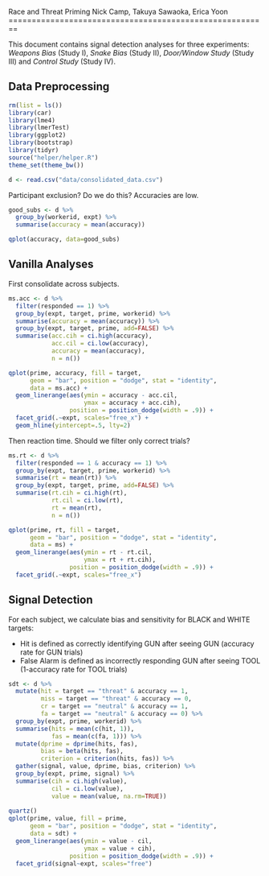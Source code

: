Race and Threat Priming 
Nick Camp, Takuya Sawaoka, Erica Yoon
========================================================

This document contains signal detection analyses for three experiments: *Weapons Bias* (Study I), *Snake Bias* (Study II), *Door/Window Study* (Study III) and *Control Study* (Study IV).  

Data Preprocessing
------------------

```r
rm(list = ls())
library(car)
library(lme4)
library(lmerTest)
library(ggplot2)
library(bootstrap)
library(tidyr)
source("helper/helper.R")
theme_set(theme_bw())

d <- read.csv("data/consolidated_data.csv")
```

Participant exclusion? Do we do this? Accuracies are low.

```r
good_subs <- d %>% 
  group_by(workerid, expt) %>% 
  summarise(accuracy = mean(accuracy))

qplot(accuracy, data=good_subs)
```

Vanilla Analyses
----------------

First consolidate across subjects. 

```r
ms.acc <- d %>% 
  filter(responded == 1) %>%
  group_by(expt, target, prime, workerid) %>%
  summarise(accuracy = mean(accuracy)) %>%
  group_by(expt, target, prime, add=FALSE) %>%
  summarise(acc.cih = ci.high(accuracy), 
            acc.cil = ci.low(accuracy), 
            accuracy = mean(accuracy), 
            n = n())

qplot(prime, accuracy, fill = target, 
      geom = "bar", position = "dodge", stat = "identity",
      data = ms.acc) + 
  geom_linerange(aes(ymin = accuracy - acc.cil, 
                     ymax = accuracy + acc.cih), 
                 position = position_dodge(width = .9)) + 
  facet_grid(.~expt, scales="free_x") + 
  geom_hline(yintercept=.5, lty=2)
```

Then reaction time. Should we filter only correct trials? 

```r
ms.rt <- d %>% 
  filter(responded == 1 & accuracy == 1) %>%
  group_by(expt, target, prime, workerid) %>%
  summarise(rt = mean(rt)) %>%
  group_by(expt, target, prime, add=FALSE) %>%
  summarise(rt.cih = ci.high(rt), 
            rt.cil = ci.low(rt),
            rt = mean(rt), 
            n = n())

qplot(prime, rt, fill = target, 
      geom = "bar", position = "dodge", stat = "identity",
      data = ms) + 
  geom_linerange(aes(ymin = rt - rt.cil, 
                     ymax = rt + rt.cih), 
                 position = position_dodge(width = .9)) + 
  facet_grid(.~expt, scales="free_x")
```


Signal Detection
----------------

For each subject, we calculate bias and sensitivity for BLACK and WHITE targets: 

* Hit is defined as correctly identifying GUN after seeing GUN (accuracy rate for GUN trials)
* False Alarm is defined as incorrectly responding GUN after seeing TOOL (1-accuracy rate for TOOL trials)

```r
sdt <- d %>%
  mutate(hit = target == "threat" & accuracy == 1, 
         miss = target == "threat" & accuracy == 0, 
         cr = target == "neutral" & accuracy == 1, 
         fa = target == "neutral" & accuracy == 0) %>%
  group_by(expt, prime, workerid) %>%
  summarise(hits = mean(c(hit, 1)),
            fas = mean(c(fa, 1))) %>%
  mutate(dprime = dprime(hits, fas),
         bias = beta(hits, fas), 
         criterion = criterion(hits, fas)) %>%
  gather(signal, value, dprime, bias, criterion) %>%
  group_by(expt, prime, signal) %>%
  summarise(cih = ci.high(value), 
            cil = ci.low(value), 
            value = mean(value, na.rm=TRUE))
  
quartz()
qplot(prime, value, fill = prime, 
      geom = "bar", position = "dodge", stat = "identity",
      data = sdt) + 
  geom_linerange(aes(ymin = value - cil, 
                     ymax = value + cih), 
                 position = position_dodge(width = .9)) + 
  facet_grid(signal~expt, scales="free")
```